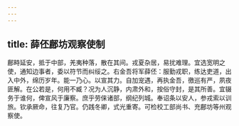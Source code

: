 ```yaml
---
---
---
```

title: 薛伾鄜坊观察使制
---



鄜畤延安，抵于中部，羌夷种落，散在其间。戎夏杂居，易扰难理。宜选宽明之使，通知边事者，委以符节而纠绥之。右金吾将军薛伾：服勤戎职，练达吏道，出入中外，绵历岁年。能一乃心。以宣其力。自加宠遇，再执金吾，徼巡有严，夙夜匪解。在公若是，何用不臧？况为人沉静，内肃外和，按俗守封，是其所善。宜辍务于谁何，俾宣风于廉察。庶乎劳俫诸部，纲纪列城。奉诏条以安人，参戎索以训旅。钦承厥命，往复乃官。仍践冬卿，式光重寄。可检校工部尚书、充鄜坊等州观察使。